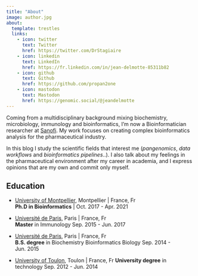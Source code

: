 ```yaml
---
title: "About"
image: author.jpg
about:
  template: trestles
  links:
    - icon: twitter
      text: Twitter
      href: https://twitter.com/DrStagiaire
    - icon: linkedin
      text: LinkedIn
      href: https://fr.linkedin.com/in/jean-delmotte-85311b82
    - icon: github
      text: Github
      href: https://github.com/propan2one
    - icon: mastodon
      text: Mastodon
      href: https://genomic.social/@jeandelmotte
---
```



Coming from a multidisciplinary background mixing biochemistry, microbiology, immunology and bioinformatics, I'm now a Bioinformatician researcher at [Sanofi](https://www.sanofi.com/en). My work focuses on creating complex bioinformatics analysis for the pharmaceutical industry.

In this blog I study the scientific fields that interest me (*pangenomics*, *data workflows* and *bioinformatics pipelines*..). I also talk about my feelings in the pharmaceutical environment after my career in academia, and I express opinions that are my own and commit only myself.

## Education

- [University of Montpellier](https://www.umontpellier.fr/university-of-montpellier), Montpellier | France, Fr\
**Ph.D in Bioinformatics** | Oct. 2017 - Apr. 2021

- [Université de Paris](https://u-paris.fr/en/universite-paris-cite/), Paris | France, Fr\
**Master** in Immunology Sep. 2015 - Jun. 2017

- [Université de Paris](https://u-paris.fr/en/universite-paris-cite/), Paris | France, Fr\
**B.S. degree** in Biochemistry Bioinformatics Biology Sep. 2014 - Jun. 2015

- [University of Toulon](https://www.univ-tln.fr/-University-of-Toulon-.html), Toulon | France, Fr
**University degree** in technology Sep. 2012 - Jun. 2014
